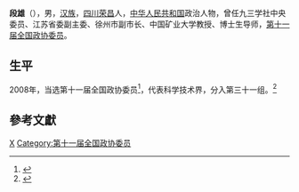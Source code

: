 {{Otheruses|subject=中华人民共和国政治人物|other=[[唐朝|唐朝]]初年武将|段志玄}}

'''段雄'''（{{bd|1961年|8月|}}），男，[[汉族|汉族]]，[[四川|四川]][[荣昌|荣昌]]人，[[中华人民共和国|中华人民共和国]]政治人物，曾任九三学社中央委员、江苏省委副主委、徐州市副市长、中国矿业大学教授、博士生导师，[[第十一届全国政协委员|第十一届全国政协委员]]。

== 生平 ==
2008年，当选第十一届全国政协委员<ref>{{cite news|title=第十一届全国政协委员名单|url=http://www.indaa.com.cn/zt/2009qglh/zxzs/200903/t20090303_127573.html|accessdate=2013-04-09|newspaper=新华社北京1月25日电 中国人民政治协商会议第十一届全国委员会委员名单(共2237人，2008年1月25日政协第十届全国委员会常务委员会第二十次会议通过)|date=2008-01-25|deadurl=yes|archiveurl=https://web.archive.org/web/20130928014403/http://www.indaa.com.cn/zt/2009qglh/zxzs/200903/t20090303_127573.html|archivedate=2013-09-28}}</ref>，代表科学技术界，分入第三十一组。<ref>{{cite news|title=全国政协信息-段雄|url=http://www.cppcc.gov.cn/CMS/wylibary/showJcwyxtInfoWylibary.action?tabJcwyxt.guid=11W0010640&wytype=wjwy|accessdate=2013-04-11|newspaper=全国政协委员会|archive-date=2019-01-22|archive-url=https://web.archive.org/web/20190122125339/http://www.cppcc.gov.cn/CMS/wylibary/showJcwyxtInfoWylibary.action?tabJcwyxt.guid=11W0010640&wytype=wjwy|dead-url=no}}</ref>

==參考文獻==
{{reflist}}

{{Authority control}}

{{DEFAULTSORT:}}
[[Category:段姓|X]]
[[Category:第十一届全国政协委员|Category:第十一届全国政协委员]]


{{中国政治人物小作品}}